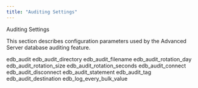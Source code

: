 ```yaml
---
title: "Auditing Settings"
---
```


<div id="auditing_settings" class="registered_link"></div>


<div class="index">

Auditing Settings

</div>

This section describes configuration parameters used by the Advanced Server database auditing feature.

<div class="toctree" data-maxdepth="3">

edb_audit edb_audit_directory edb_audit_filename edb_audit_rotation_day edb_audit_rotation_size edb_audit_rotation_seconds edb_audit_connect edb_audit_disconnect edb_audit_statement edb_audit_tag edb_audit_destination edb_log_every_bulk_value

</div>
